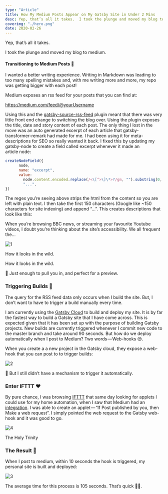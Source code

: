 ```yaml
---
type: "Article"
title: How My Medium Posts Appear on My Gatsby Site in Under 2 Mins
desc: Yep, that’s all it takes.  I took the plunge and moved my blog to medium. Transitioning to Medium Posts 📝 I wanted a better writing experience. Writing in Markdown was leading to too many spelling mistakes and, with me writing more and more, my repo...
coverimg: "./hero.png"
date: 2020-02-26
---
```


Yep, that’s all it takes.

I took the plunge and moved my blog to medium.

#### Transitioning to Medium Posts 📝

I wanted a better writing experience. Writing in Markdown was leading to too many spelling mistakes and, with me writing more and more, my repo was getting bigger with each post!

Medium exposes an rss feed for your posts that you can find at:

https://medium.com/feed/@yourUsername

Using this and the [gatsby-source-rss-feed](https://www.gatsbyjs.org/packages/gatsby-source-rss-feed/?=source%20rss) plugin meant that there was very little front end change to switching the blog over. Using the plugin exposes the title, date and story content of each post. The only thing I lost in the move was an auto generated excerpt of each article that gatsby-transformer-remark had made for me. I had been using it for meta-descriptions for SEO so really wanted it back. I fixed this by updating my gatsby-node to create a field called excerpt whenever it made an article node:
```js
createNodeField({  
      node,  
      name: "excerpt",  
      value:  
        node.content.encoded.replace(/<\[^>\]\*>?/gm, "").substring(0, 150) +  
        "...",  
})
```
The regex you’re seeing above strips the html from the content so you are left with plain text. I then take the first 150 characters (Google like ~150 characters for site indexing) and append “…”. This creates descriptions that look like this:

When you’re browsing BBC news, or streaming your favourite Youtube videos, I doubt you’re thinking about the site’s accessibility. We all frequent the...

![1](./1.png)

How it looks in the wild.

How it looks in the wild.

🎉 Just enough to pull you in, and perfect for a preview.

### Triggering Builds 🔨

The query for the RSS feed data only occurs when I build the site. But, I don’t want to have to trigger a build manually every time.

I am currently using the [Gatsby Cloud](https://www.gatsbyjs.com/) to build and deploy my site. It is by far the fastest way to build a Gatsby site that I have come across. This is expected given that it has been set up with the purpose of building Gatsby projects. New builds are currently triggered whenever I commit new code to the master branch and take around 90 seconds. But how do we deploy automatically when I post to Medium? Two words — Web-hooks 😍.

When you create a a new project in the Gatsby cloud, they expose a web-hook that you can post to to trigger builds:

![2](./2.png)

🤔 But I still didn’t have a mechanism to trigger it automatically.

### Enter IFTTT ❤️

By pure chance, I was browsing [IFTTT](https://ifttt.com/) that same day looking for applets I could use for my home automation, when I saw that Medium had an [integration](https://ifttt.com/medium). I was able to create an applet — “If Post published by you, then Make a web request”. I simply pointed the web request to the Gatsby web-hook and it was good to go.

![4](./4.png)

The Holy Trinity

### The Result 🏁

When I post to medium, within 10 seconds the hook is triggered, my personal site is built and deployed:

![3](./3.png)

The average time for this process is 105 seconds. That’s quick 🏃‍♂️.
